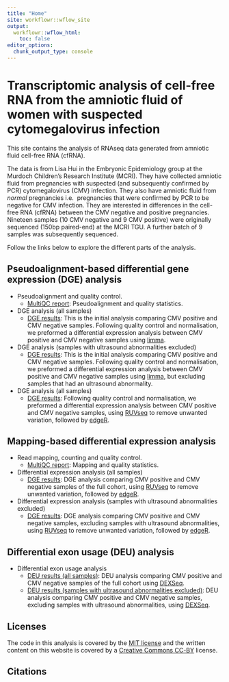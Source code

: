 ```yaml
---
title: "Home"
site: workflowr::wflow_site
output:
  workflowr::wflow_html:
    toc: false
editor_options:
  chunk_output_type: console
---
```


Transcriptomic analysis of cell-free RNA from the amniotic fluid of women with suspected cytomegalovirus infection
==================================================================================================================  

This site contains the analysis of RNAseq data generated from amniotic fluid 
cell-free RNA (cfRNA). 

The data is from Lisa Hui in the Embryonic Epidemiology group at the Murdoch 
Children's Research Institute (MCRI). They have collected amniotic fluid from 
pregnancies with suspected (and subsequently confirmed by PCR) cytomegalovirus 
(CMV) infection. They also have amniotic fluid from *normal* pregnancies i.e. 
pregnancies that were confirmed by PCR to be negative for CMV infection. They 
are interested in differences in the cell-free RNA (cfRNA) between the CMV 
negative and positive pregnancies. Nineteen samples (10 CMV negative and 9 CMV 
positive) were originally sequenced (150bp paired-end) at the MCRI TGU. A 
further batch of 9 samples was subsequently sequenced. 

Follow the links below to explore the different parts of the analysis. 


Pseudoalignment-based differential gene expression (DGE) analysis
-----------------------------------------------------------------

* Pseudoalignment and quality control.
    * [MultiQC report](multiqc_report.html): Pseudoalignment and quality statistics.
    
* DGE analysis (all samples)
    * [DGE results](salmon-limma-voom.html): This is the initial 
    analysis comparing CMV positive and CMV negative samples. Following quality 
    control and normalisation, we preformed a differential expression analysis 
    between CMV positive and CMV negative samples using
    [limma](https://bioconductor.org/packages/release/bioc/html/limma.html).

* DGE analysis (samples with ultrasound abnormalities excluded)
    * [DGE results](salmon-limma-voom-exclude-CMV11.html): 
    This is the initial analysis comparing CMV positive and CMV negative samples. 
    Following quality control and normalisation, we preformed a differential 
    expression analysis between CMV positive and CMV negative samples using
    [limma](https://bioconductor.org/packages/release/bioc/html/limma.html), but 
    excluding samples that had an ultrasound abnormality.

* DGE analysis (all samples)
    * [DGE results](salmon-RUV-all.html): Following quality control and 
    normalisation, we preformed a differential expression analysis between CMV 
    positive and CMV negative samples, using
    [RUVseq](https://bioconductor.org/packages/release/bioc/html/RUVSeq.html) to 
    remove unwanted variation, followed by [edgeR](https://bioconductor.org/packages/release/bioc/html/edgeR.html). 

    
Mapping-based differential expression analysis
----------------------------------------------

* Read mapping, counting and quality control.
    * [MultiQC report](multiqc_report.html): Mapping and quality statistics.

* Differential expression analysis (all samples)
    * [DGE results](STAR-FC-RUV-all.html): DGE analysis comparing 
    CMV positive and CMV negative samples of the full cohort, using
    [RUVseq](https://bioconductor.org/packages/release/bioc/html/RUVSeq.html) to 
    remove unwanted variation, followed by [edgeR](https://bioconductor.org/packages/release/bioc/html/edgeR.html).

* Differential expression analysis (samples with ultrasound abnormalities excluded)
    * [DGE results](STAR-FC-RUV-exclude-US-ab.html): 
    DGE analysis comparing CMV positive and CMV negative samples, excluding 
    samples with ultrasound abnormalities, using 
    [RUVseq](https://bioconductor.org/packages/release/bioc/html/RUVSeq.html) to 
    remove unwanted variation, followed by [edgeR](https://bioconductor.org/packages/release/bioc/html/edgeR.html).


Differential exon usage (DEU) analysis
--------------------------------------------

* Differential exon usage analysis
    * [DEU results (all samples)](STAR-DEXSeq.html): DEU analysis comparing 
    CMV positive and CMV negative samples of the full cohort using
    [DEXSeq](https://bioconductor.org/packages/3.13/bioc/html/DEXSeq.html).
    * [DEU results (samples with ultrasound abnormalities excluded)](STAR-DEXSeq-exclude-US-ab.html):
    DEU analysis comparing CMV positive and CMV negative samples, excluding 
    samples with ultrasound abnormalities, using [DEXSeq](https://bioconductor.org/packages/3.13/bioc/html/DEXSeq.html).


Licenses
--------

The code in this analysis is covered by the [MIT license][mit] and the written
content on this website is covered by a [Creative Commons CC-BY][cc] license.


Citations
---------

[mit]: https://choosealicense.com/licenses/mit/ "MIT License"
[cc]: https://creativecommons.org/licenses/by/4.0/ "CC-BY License"
